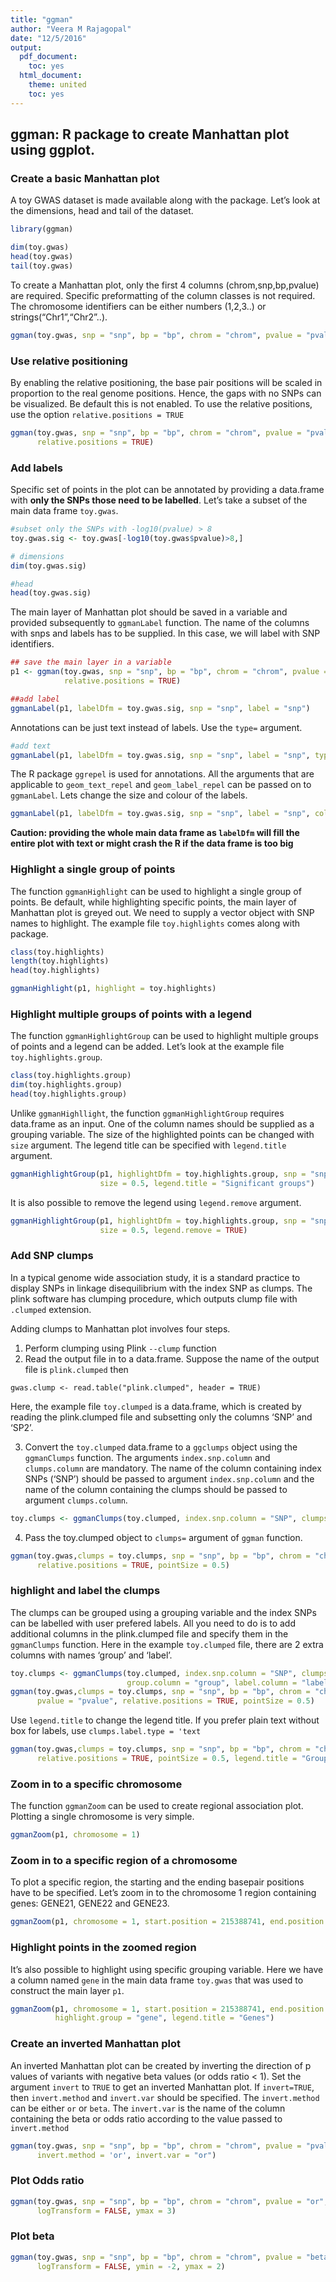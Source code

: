 ```yaml
---
title: "ggman"
author: "Veera M Rajagopal"
date: "12/5/2016"
output:
  pdf_document:
    toc: yes
  html_document:
    theme: united
    toc: yes
---
```


## ggman: R package to create Manhattan plot using ggplot. 


### Create a basic Manhattan plot

A toy GWAS dataset is made available along with the package. Let's look at the dimensions, head and tail of the dataset. 

```r
library(ggman)

dim(toy.gwas)
head(toy.gwas)
tail(toy.gwas)
```

To create a Manhattan plot, only the first 4 columns (chrom,snp,bp,pvalue) are required. Specific preformatting of the column classes is not required. The chromosome identifiers can be either numbers (1,2,3..) or strings("Chr1","Chr2"..). 

```r
ggman(toy.gwas, snp = "snp", bp = "bp", chrom = "chrom", pvalue = "pvalue")
```

### Use relative positioning
By enabling the relative positioning, the base pair positions will be scaled in proportion to the real genome positions. Hence, the gaps with no SNPs can be visualized. Be default this is not enabled. To use the relative positions, use the option `relative.positions = TRUE`

```r
ggman(toy.gwas, snp = "snp", bp = "bp", chrom = "chrom", pvalue = "pvalue", 
      relative.positions = TRUE)
```


### Add labels
Specific set of points in the plot can be annotated by providing a data.frame with **only the SNPs those need to be labelled**.  Let's take a subset of the main data frame `toy.gwas`. 

```r
#subset only the SNPs with -log10(pvalue) > 8
toy.gwas.sig <- toy.gwas[-log10(toy.gwas$pvalue)>8,]

# dimensions
dim(toy.gwas.sig)

#head 
head(toy.gwas.sig)
```

The main layer of Manhattan plot should be saved in a variable and provided subsequently to `ggmanLabel` function. 
The name of the columns with snps and labels has to be supplied. In this case, we will label with SNP identifiers. 

```r
## save the main layer in a variable
p1 <- ggman(toy.gwas, snp = "snp", bp = "bp", chrom = "chrom", pvalue = "pvalue", 
            relative.positions = TRUE)

##add label
ggmanLabel(p1, labelDfm = toy.gwas.sig, snp = "snp", label = "snp")

```

Annotations can be just text instead of labels. Use the `type=` argument. 
```r
#add text
ggmanLabel(p1, labelDfm = toy.gwas.sig, snp = "snp", label = "snp", type = "text")
```

The R package `ggrepel` is used for annotations. All the arguments that are applicable to `geom_text_repel` and `geom_label_repel` can be passed on to `ggmanLabel`. Lets change the size and colour of the labels.

```r
ggmanLabel(p1, labelDfm = toy.gwas.sig, snp = "snp", label = "snp", colour = "black", size = 2)
```


**Caution: providing the whole main data frame as `labelDfm` will fill the entire plot with text or might crash the R if the data frame is too big**

### Highlight a single group of points
The function `ggmanHighlight` can be used to highlight a single group of points. Be default, while highlighting specific points, the main layer of Manhattan plot is greyed out. We need to supply a vector object with SNP names to highlight. The example file `toy.highlights` comes along with package. 

```r
class(toy.highlights)
length(toy.highlights)
head(toy.highlights)

ggmanHighlight(p1, highlight = toy.highlights)
```


### Highlight multiple groups of points with a legend
The function `ggmanHighlightGroup` can be used to highlight multiple groups of points and a legend can be added. Let's look at the example file `toy.highlights.group`. 

```r
class(toy.highlights.group)
dim(toy.highlights.group)
head(toy.highlights.group)
```

Unlike `ggmanHighllight`, the function `ggmanHighlightGroup` requires data.frame as an input. One of the column names should be supplied as a grouping variable. The size of the highlighted points can be changed with `size` argument. The legend title can be specified with `legend.title` argument. 

```r
ggmanHighlightGroup(p1, highlightDfm = toy.highlights.group, snp = "snp", group = "group", 
                    size = 0.5, legend.title = "Significant groups")
```

It is also possible to remove the legend using `legend.remove` argument. 

```r
ggmanHighlightGroup(p1, highlightDfm = toy.highlights.group, snp = "snp", group = "group", 
                    size = 0.5, legend.remove = TRUE)
```

### Add SNP clumps 

In a typical genome wide association study, it is a standard practice to display SNPs in linkage disequilibrium with the index SNP as clumps. The plink software has clumping procedure, which outputs clump file with `.clumped` extension.

Adding clumps to Manhattan plot involves four steps. 

1. Perform clumping using Plink `--clump` function
2. Read the output file in to a data.frame. Suppose the name of the output file is `plink.clumped` then 
```
gwas.clump <- read.table("plink.clumped", header = TRUE)
```
Here, the example file `toy.clumped` is a data.frame, which is created by reading the plink.clumped file and subsetting only the columns 'SNP' and 'SP2'. 

3. Convert the `toy.clumped` data.frame to a `ggclumps` object using the `ggmanClumps` function. The arguments `index.snp.column` and `clumps.column` are mandatory. The name of the column containing index SNPs ('SNP') should be passed to argument `index.snp.column` and the name of the column containing the clumps should be passed to argument `clumps.column`.  

```r
toy.clumps <- ggmanClumps(toy.clumped, index.snp.column = "SNP", clumps.column = "SP2") 
```

4. Pass the toy.clumped object to `clumps=` argument of `ggman` function.

```r
ggman(toy.gwas,clumps = toy.clumps, snp = "snp", bp = "bp", chrom = "chrom", pvalue = "pvalue", 
      relative.positions = TRUE, pointSize = 0.5)
```


### highlight and label the clumps

The clumps can be grouped using a grouping variable and the index SNPs can be labelled with user prefered labels. All you need to do is to add additional columns in the plink.clumped file and specify them in the `ggmanClumps` function. Here in the example `toy.clumped` file, there are 2 extra columns with names 'group' and 'label'. 

```r
toy.clumps <- ggmanClumps(toy.clumped, index.snp.column = "SNP", clumps.column = "SP2", 
                          group.column = "group", label.column = "label") 
ggman(toy.gwas,clumps = toy.clumps, snp = "snp", bp = "bp", chrom = "chrom", 
      pvalue = "pvalue", relative.positions = TRUE, pointSize = 0.5)

```

Use `legend.title` to change the legend title. If you prefer plain text without box for labels, use `clumps.label.type = 'text`

```r
ggman(toy.gwas,clumps = toy.clumps, snp = "snp", bp = "bp", chrom = "chrom", pvalue = "pvalue", 
      relative.positions = TRUE, pointSize = 0.5, legend.title = "Groups", clumps.label.type = 'text')
```



### Zoom in to a specific chromosome

The function `ggmanZoom` can be used to create regional association plot. Plotting a single chromosome is very simple. 

```r
ggmanZoom(p1, chromosome = 1)
```

### Zoom in to a specific region of a chromosome
To plot a specific region, the starting and the ending basepair positions have to be specified.
Let's zoom in to the chromosome 1 region containing genes: GENE21, GENE22 and GENE23.

```r
ggmanZoom(p1, chromosome = 1, start.position = 215388741, end.position = 238580695)
```

### Highlight points in the zoomed region

It's also possible to highlight using specific grouping variable. Here we have a column named `gene` in the main data frame `toy.gwas` that was used to construct the main layer `p1`. 

```r
ggmanZoom(p1, chromosome = 1, start.position = 215388741, end.position = 238580695, 
          highlight.group = "gene", legend.title = "Genes")
```

### Create an inverted Manhattan plot

An inverted Manhattan plot can be created by inverting the direction of p values of variants with negative beta values (or odds ratio < 1). Set the argument `invert` to `TRUE` to get an inverted Manhattan plot. If `invert=TRUE`, then `invert.method` and `invert.var` should be specified. The `invert.method` can be either `or` or `beta`. The `invert.var` is the name of the column containing the beta or odds ratio according to the value passed to `invert.method`

```r
ggman(toy.gwas, snp = "snp", bp = "bp", chrom = "chrom", pvalue = "pvalue", invert = TRUE,
      invert.method = 'or', invert.var = "or")
```


### Plot Odds ratio

```r
ggman(toy.gwas, snp = "snp", bp = "bp", chrom = "chrom", pvalue = "or", 
      logTransform = FALSE, ymax = 3)
```


### Plot beta
```r
ggman(toy.gwas, snp = "snp", bp = "bp", chrom = "chrom", pvalue = "beta", 
      logTransform = FALSE, ymin = -2, ymax = 2)
```



